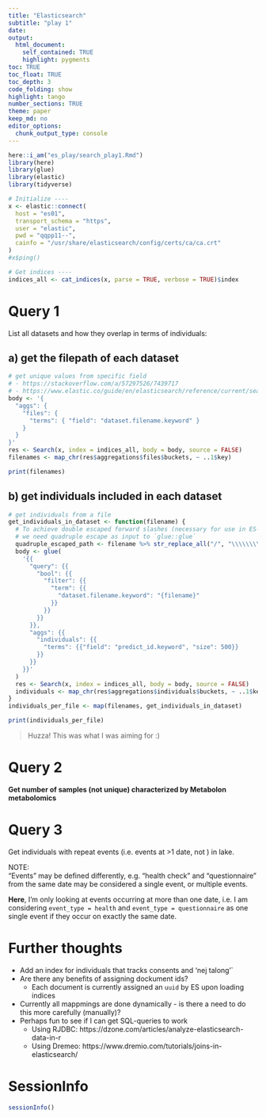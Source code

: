 ```yaml
---
title: "Elasticsearch"
subtitle: "play 1"
date: 
output:
  html_document:
    self_contained: TRUE
    highlight: pygments
toc: TRUE
toc_float: TRUE
toc_depth: 3
code_folding: show
highlight: tango
number_sections: TRUE
theme: paper
keep_md: no
editor_options: 
  chunk_output_type: console
---
```


```r
here::i_am("es_play/search_play1.Rmd")
library(here)
library(glue)
library(elastic)
library(tidyverse)

# Initialize ----
x <- elastic::connect(
  host = "es01", 
  transport_schema = "https", 
  user = "elastic", 
  pwd = "qqpp11--",
  cainfo = "/usr/share/elasticsearch/config/certs/ca/ca.crt"
)
#x$ping()

# Get indices ----
indices_all <- cat_indices(x, parse = TRUE, verbose = TRUE)$index
```

# Query 1

List all datasets and how they overlap in terms of individuals:

## a) get the filepath of each dataset
```r
# get unique values from specific field
# - https://stackoverflow.com/a/57297526/7439717
# - https://www.elastic.co/guide/en/elasticsearch/reference/current/search-aggregations-bucket-terms-aggregation.html
body <- '{
  "aggs": {
    "files": {
      "terms": { "field": "dataset.filename.keyword" }
    }
  }
}'
res <- Search(x, index = indices_all, body = body, source = FALSE)
filenames <- map_chr(res$aggregations$files$buckets, ~ ..1$key)

print(filenames)
```

## b) get individuals included in each dataset

```r
# get individuals from a file
get_individuals_in_dataset <- function(filename) {
  # To achieve double escaped forward slashes (necessary for use in ES-query),
  # we need quadruple escape as input to `glue::glue`
  quadruple_escaped_path <- filename %>% str_replace_all("/", "\\\\\\\\/")
  body <- glue(
    '{{
      "query": {{
        "bool": {{
          "filter": {{
            "term": {{
              "dataset.filename.keyword": "{filename}"
            }}
          }}
        }}
      }}, 
      "aggs": {{
        "individuals": {{
          "terms": {{"field": "predict_id.keyword", "size": 500}}
        }}
      }}
    }}'
  )
  res <- Search(x, index = indices_all, body = body, source = FALSE)
  individuals <- map_chr(res$aggregations$individuals$buckets, ~ ..1$key)  
}
individuals_per_file <- map(filenames, get_individuals_in_dataset)
```

```r
print(individuals_per_file)
```

> Huzza! This was what I was aiming for :)




# Query 2
**Get number of samples (not unique) characterized by Metabolon metabolomics**


# Query 3
Get individuals with repeat events (i.e. events at >1 date, not ) in lake.

NOTE:   
"Events" may be defined differently, e.g. "health check" and "questionnaire" 
from the same date may be considered a single event, or multiple events. 

**Here**, I'm only looking at events occurring at more than one date, i.e. I am
considering `event_type = health` and `event_type = questionnaire` as one single
event if they occur on exactly the same date.



# Further thoughts

* Add an index for individuals that tracks consents and 'nej talong'`
<br>
* Are there any benefits of assigning dockument ids? 
    + Each document is currently assigned an `uuid` by ES upon loading indices
<br>
* Currently all mappmings are done dynamically - is there a need to do this more
  carefully (manually)?
<br>
* Perhaps fun to see if I can get SQL-queries to work
    + Using RJDBC: https://dzone.com/articles/analyze-elasticsearch-data-in-r
    + Using Dremeo: https://www.dremio.com/tutorials/joins-in-elasticsearch/


# SessionInfo
```r
sessionInfo()
```





